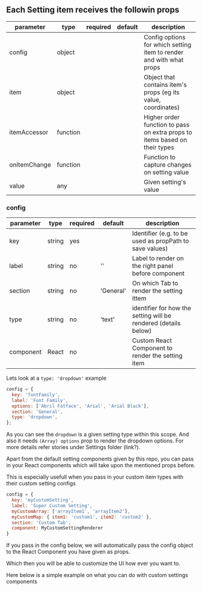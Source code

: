 
<Meta title="Documentation/Advanced/Setting Component" />

## Each Setting item receives the followin props

| parameter                         | type     | required | default | description                                                                 |
|-----------------------------------|----------|----------|---------|-----------------------------------------------------------------------------|
| config                            | object   |          |         | Config options for which setting item to render and with what props         |
| item                              | object   |          |         | Object that contains item's props (eg its value, coordinates)               |
| itemAccessor                      | function |          |         | Higher order function to pass on extra props to items based on their types  |
| onItemChange                      | function |          |         | Function to capture changes on setting value                                |
| value                             | any      |          |         | Given setting's value                                                       |


### config

| parameter | type   | required | default   | description                                                     |
|-----------|--------|----------|-----------|-----------------------------------------------------------------|
| key       | string | yes      |           | Identifier (e.g. to be used as propPath to save values)         |
| label     | string | no       | ''        | Label to render on the right panel before component             |
| section   | string | no       | 'General' | On which Tab to render the setting ittem                        |
| type      | string | no       | 'text'    | identifier for how the setting will be rendered (details below) |
| component | React  | no       |           | Custom React Component to render the setting item               |

Lets look at a `type: 'dropdown'` example

```javascript
config = {
  key: 'fontFamily',
  label: 'Font Family',
  options: ['Abril Fatface', 'Arial', 'Arial Black'],
  section: 'General',
  type: 'dropdown',
};
```

As you can see the `dropdown` is a given setting type within this scope. And also it needs `(Array) options` prop to render the dropdown options.
For more details refer stories under Settings folder (link?).

Apart from the default setting components given by this repo, you can pass in your React components which will take upon the mentioned props before.

This is especially usefull when you pass in your custom item types with their custom setting configs

```javascript
config = {
  key: 'myCustomSetting',
  label: 'Super Custom Setting',
  myCustomArray: ['arrayItem1', 'arrayItem2'],
  myCustomMap: { item1: 'custom1', item2: 'custom2' },
  section: 'Custom Tab',
  component: MyCustomSettingRenderer
}
```

If you pass in the config below, we will automatically pass the config object to the React Component you have given as props.

Which then you will be able to customize the UI how ever you want to.

Here below is a simple example on what you can do with custom settings components

<Story id="examples-builder--custom-setting-component" />
